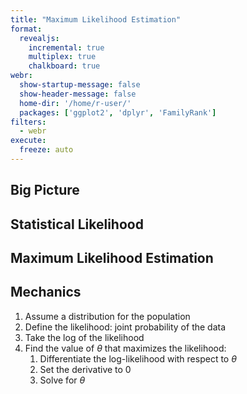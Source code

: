 ```yaml
---
title: "Maximum Likelihood Estimation"
format: 
  revealjs:
    incremental: true
    multiplex: true
    chalkboard: true
webr: 
  show-startup-message: false
  show-header-message: false
  home-dir: '/home/r-user/'
  packages: ['ggplot2', 'dplyr', 'FamilyRank']
filters:
  - webr
execute:
  freeze: auto
---
```


## Big Picture

## Statistical Likelihood

## Maximum Likelihood Estimation

## Mechanics

1.  Assume a distribution for the population
2.  Define the likelihood: joint probability of the data
3.  Take the log of the likelihood
4.  Find the value of $\theta$ that maximizes the likelihood:
    1.  Differentiate the log-likelihood with respect to $\theta$
    2.  Set the derivative to 0
    3.  Solve for $\theta$
